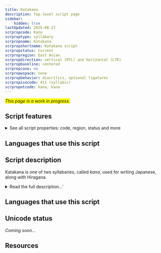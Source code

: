 ```yaml
---
title: Katakana
description: Top-level script page
sidebar:
    hidden: true
lastUpdated: 2025-08-27
scrpropcode: Kana
scrproptype: syllabary
scrpropname: Katakana
scrpropshortname: Katakana script
scrpropstatus: Current
scrpropregion: East Asian
scrpropdirection: vertical (RTL) and horizontal (LTR)
scrpropbaseline: centered
scrpropcase: no
scrpropwspace: none
scrpropbehavior: diacritics, optional ligatures
scrpropisocode: 411 (syllabic)
scrpropotcode: kana, kana
---
```


<span style='background-color:yellow'>_This page is a work in progress._</span>


## Script features

<details>
<summary> See all script properties: code, region, status and more</summary>
<ScriptInfo />
</details>

## Languages that use this script

<WsList script='Kana' wsMax='5' />

## Script description

Katakana is one of two syllabaries, called _kana_, used for writing Japanese, along with Hiragana.

<details>
<summary>Read the full description...'</summary>Until the 8th century, Japanese was written using Chinese characters, called _kanji_, on which the shapes of the katakana symbols are based. Modern Japanese texts are commonly written in a mixture of kanji, hiragana and katakana. Katakana is typically used for writing loanwords, onomatopoeic and mimetic words, exclamations, and some specialized scientific terminology. It can also be used to imply a conversational tone, to give emphasis to particular words, or to signal irony or a euphemism. Both hiragana and katakana can be written in small type alongside or above kanji words to indicate the pronunciation or meaning of the kanji.

Katakana is a complete orthography; in principle any spoken Japanese word can be written using the script, although in practice this is rarely done. There are 102 syllables in spoken Japanese, but not all are represented by their own distinct symbol in Katakana writing. There are 48 written symbols, also called _kana_, each representing one mora, essentially a short syllable. Syllables with long vowels count as two morae and are represented in writing by two kana. There are 5 kana for writing independent vowels, 1 for writing the syllabic nasal /n/, and 42 for writing various CV syllables. To enable all 102 spoken syllables to be written using only these 48 symbols, diacritics are used. _Dakuten_ and _nigoriten_ can be added to a character to mark voicing, where it is distinctive, and a small circle _maru_ is written to the upper right of the symbols _ha_, _hi_, _hu_, _he_, and _ho_, to represent _pa_, _pi_, _pu_, _pe_, and _po_. There are no symbols for writing palatalized sounds; instead the _y_ syllables are used in conjunction with _ki_, _si_, _ni_, _hi_, _mi_ and _ri_. So the sound [nja/ña] is written _ni_+_ya_.

Katakana characters are traditionally arranged in the order in which they appear in a short poem called the _iroha_, in which each character occurs only once. However, modern dictionaries use the "fifty-sound order" based on that of the Indic script; vowels are ordered first, then consonants, according to their place and manner of articulation.

Latin question mark, exclamation mark and hyphen are used, along with Japanese (used with both kanji and kana) full stop, comma and quotation marks.

The Japanese language is traditionally written in vertical columns from right to left, but texts are increasingly being written horizontally from left to right also. Spacing is not used between words.
</details>

## Languages that use this script

<WsList script='Kana' wsMax='5' />

## Unicode status

_Coming soon..._

## Resources

<ScriptResources detailSummary='seemore' />

